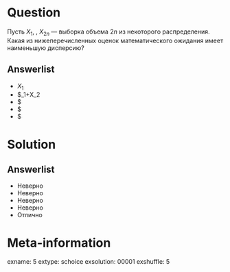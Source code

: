 Question
========
Пусть $X_1$, \ldots, $X_{2 n}$ — выборка объема $2 n$ из некоторого распределения. Какая из нижеперечисленных оценок математического ожидания имеет наименьшую дисперсию?
 

Answerlist
----------
*  $X_1$
*  $\fracX_1+X_2
*  $\frac1
*  $\frac1
*  $\frac1

Solution
========

Answerlist
----------
*  Неверно
*  Неверно
*  Неверно
*  Неверно
*  Отлично

Meta-information
================
exname: 5
extype: schoice
exsolution: 00001
exshuffle: 5

